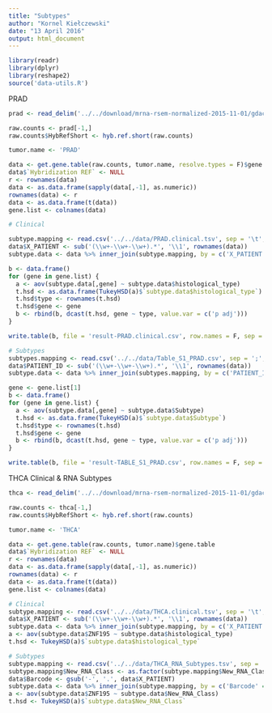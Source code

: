 ```yaml
---
title: "Subtypes"
author: "Kornel Kiełczewski"
date: "13 April 2016"
output: html_document
---
```



```r
library(readr)
library(dplyr)
library(reshape2)
source('data-utils.R')
```

PRAD

```r
prad <- read_delim('../../download/mrna-rsem-normalized-2015-11-01/gdac.broadinstitute.org_PRAD.Merge_rnaseqv2__illuminahiseq_rnaseqv2__unc_edu__Level_3__RSEM_genes_normalized__data.Level_3.2015110100.0.0/PRAD.rnaseqv2__illuminahiseq_rnaseqv2__unc_edu__Level_3__RSEM_genes_normalized__data.data.txt', delim = '\t')

raw.counts <- prad[-1,]
raw.counts$HybRefShort <- hyb.ref.short(raw.counts)

tumor.name <- 'PRAD'

data <- get.gene.table(raw.counts, tumor.name, resolve.types = F)$gene.table 
data$`Hybridization REF` <- NULL
r <- rownames(data)
data <- as.data.frame(sapply(data[,-1], as.numeric))
rownames(data) <- r
data <- as.data.frame(t(data))
gene.list <- colnames(data)

# Clinical

subtype.mapping <- read.csv('../../data/PRAD.clinical.tsv', sep = '\t', stringsAsFactors = F) %>% filter(nchar(histological_type) > 0)
data$X_PATIENT <- sub('(\\w+-\\w+-\\w+).*', '\\1', rownames(data))
subtype.data <- data %>% inner_join(subtype.mapping, by = c('X_PATIENT' = 'X_PATIENT'))

b <- data.frame()
for (gene in gene.list) {
  a <- aov(subtype.data[,gene] ~ subtype.data$histological_type)
  t.hsd <- as.data.frame(TukeyHSD(a)$`subtype.data$histological_type`)
  t.hsd$type <- rownames(t.hsd)
  t.hsd$gene <- gene
  b <- rbind(b, dcast(t.hsd, gene ~ type, value.var = c('p adj')))
}

write.table(b, file = 'result-PRAD.clinical.csv', row.names = F, sep = ';')

# Subtypes
subtypes.mapping <- read.csv('../../data/Table_S1_PRAD.csv', sep = ';', stringsAsFactors = F)
data$PATIENT_ID <- sub('(\\w+-\\w+-\\w+).*', '\\1', rownames(data))
subtype.data <- data %>% inner_join(subtypes.mapping, by = c('PATIENT_ID' = 'PATIENT_ID'))

gene <- gene.list[1]
b <- data.frame()
for (gene in gene.list) {
  a <- aov(subtype.data[,gene] ~ subtype.data$Subtype)
  t.hsd <- as.data.frame(TukeyHSD(a)$`subtype.data$Subtype`)
  t.hsd$type <- rownames(t.hsd)
  t.hsd$gene <- gene
  b <- rbind(b, dcast(t.hsd, gene ~ type, value.var = c('p adj')))
}

write.table(b, file = 'result-TABLE_S1_PRAD.csv', row.names = F, sep = ';')


```

THCA Clinical & RNA Subtypes

```r
thca <- read_delim('../../download/mrna-rsem-normalized-2015-11-01/gdac.broadinstitute.org_THCA.Merge_rnaseqv2__illuminahiseq_rnaseqv2__unc_edu__Level_3__RSEM_genes_normalized__data.Level_3.2015110100.0.0/THCA.rnaseqv2__illuminahiseq_rnaseqv2__unc_edu__Level_3__RSEM_genes_normalized__data.data.txt', delim = '\t')

raw.counts <- thca[-1,]
raw.counts$HybRefShort <- hyb.ref.short(raw.counts)

tumor.name <- 'THCA'

data <- get.gene.table(raw.counts, tumor.name)$gene.table 
data$`Hybridization REF` <- NULL
r <- rownames(data)
data <- as.data.frame(sapply(data[,-1], as.numeric))
rownames(data) <- r
data <- as.data.frame(t(data))
gene.list <- colnames(data)

# Clinical
subtype.mapping <- read.csv('../../data/THCA.clinical.tsv', sep = '\t', stringsAsFactors = F) %>% filter(nchar(histological_type) > 0)
data$X_PATIENT <- sub('(\\w+-\\w+-\\w+).*', '\\1', rownames(data))
subtype.data <- data %>% inner_join(subtype.mapping, by = c('X_PATIENT' = 'X_PATIENT'))
a <- aov(subtype.data$ZNF195 ~ subtype.data$histological_type)
t.hsd <- TukeyHSD(a)$`subtype.data$histological_type`

# Subtypes
subtype.mapping <- read.csv('../../data/THCA_RNA_Subtypes.tsv', sep = '\t', stringsAsFactors = F)
subtype.mapping$New_RNA_Class <- as.factor(subtype.mapping$New_RNA_Class)
data$Barcode <- gsub('-', '.', data$X_PATIENT)
subtype.data <- data %>% inner_join(subtype.mapping, by = c('Barcode' = 'Barcode'))
a <- aov(subtype.data$ZNF195 ~ subtype.data$New_RNA_Class)
t.hsd <- TukeyHSD(a)$`subtype.data$New_RNA_Class`
```

